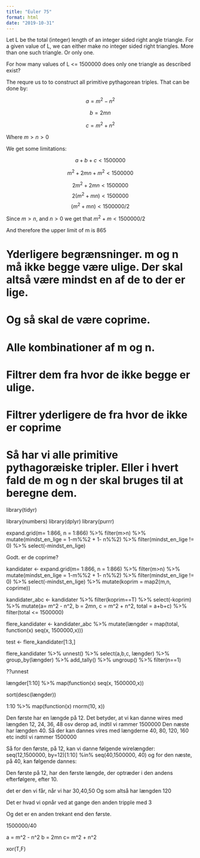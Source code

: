 ```yaml
---
title: "Euler 75"
format: html
date: "2019-10-31"
---
```




Let L be the total (integer) length of an integer sided right angle triangle.
For a given value of L, we can either make no integer sided right triangles. More than one such triangle. Or only one.

For how many values of L <= 1500000 does only one triangle as described exist?

The requre us to to construct all primitive pythagorean triples. That can be done by:

$$a = m^2 - n^2$$ 

$$b = 2mn$$

$$c = m^2 + n^2$$

Where $m>n>0$

We get some limitations:

$$a+b+c < 1500000$$

$$m^2 + 2mn + m^2 < 1500000$$

$$2m^2 + 2mn < 1500000$$
$$2(m^2 + mn) < 1500000$$
$$(m^2 + mn) < 1500000/2$$


Since $m>n$, and $n>0$ we get that $m^2 + m < 1500000/2$

And therefore the upper limit of m is 865



# Yderligere begrænsninger. m og n må ikke begge være ulige. Der skal altså være mindst en af de to der er lige.
# Og så skal de være coprime.
# 
# 
# Alle kombinationer af m og n.
# 
# Filtrer dem fra hvor de ikke begge er ulige.
# 
# Filtrer yderligere de fra hvor de ikke er coprime
# 
# Så har vi alle primitive pythagoræiske tripler. Eller i hvert fald de m og n der skal bruges til at beregne dem.
library(tidyr)

library(numbers)
library(dplyr)
library(purrr)

expand.grid(m= 1:866, n = 1:866) %>%
  filter(m>n) %>%
  mutate(mindst_en_lige = 1-m%%2 + 1- n%%2) %>%
  filter(mindst_en_lige != 0) %>% 
  select(-mindst_en_lige)

Godt. er de coprime?
  
kandidater <- expand.grid(m= 1:866, n = 1:866) %>%
  filter(m>n) %>%
  mutate(mindst_en_lige = 1-m%%2 + 1- n%%2) %>%
  filter(mindst_en_lige != 0) %>% 
  select(-mindst_en_lige) %>% 
  mutate(koprim = map2(m,n, coprime))

kandidater_abc <- kandidater %>% 
  filter(koprim==T) %>% 
  select(-koprim) %>% 
  mutate(a= m^2 - n^2,
         b = 2*m*n,
         c = m^2 + n^2,
         total = a+b+c) %>% 
  filter(total <= 1500000)  

flere_kandidater <- kandidater_abc %>% 
  mutate(længder = map(total, function(x) seq(x, 1500000,x)))

test <- flere_kandidater[1:3,]

flere_kandidater %>% 
  unnest() %>% 
  select(a,b,c, længder) %>% 
  group_by(længder) %>% 
  add_tally()  %>% 
  ungroup() %>% 
  filter(n==1)
  
??unnest

længder[1:10] %>% 
  map(function(x) seq(x, 1500000,x))

sort(desc(længder))


1:10 %>%
  map(function(x) rnorm(10, x))


    
Den første har en længde på 12.
Det betyder, at vi kan danne wires med længden 12, 24, 36, 48 osv derop ad, indtil vi rammer 1500000
Den næste har længden 40. Så der kan dannes vires med længderne 40, 80, 120, 160 etc indtil vi rammer 1500000

Så for den første, på 12, kan vi danne følgende wirelængder:
seq(12,1500000, by=12)[1:10] %in%   seq(40,1500000, 40)
og for den næste, på 40, kan følgende dannes:
  


Den første på 12, har den første længde, der optræder i den andens efterfølgere, efter 10.

det er den vi får, når vi har 30,40,50
Og som altså har længden
120

Det er hvad vi opnår ved at gange den anden tripple med 3

Og det er en anden trekant end den første.



1500000/40


a = m^2 - n^2
b = 2mn
c= m^2 + n^2

xor(T,F)
